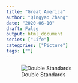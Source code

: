 ```yaml
---
title: "Great America"
author: "Qingyao Zhang"
date: "2020-06-10"
draft: False
output: html_document
series: ["Life"]
categories: ["Picture"]
tags: [""]
---
```

![Double Standards](https://psych.netlify.app/post/doubleStandards/doubleStandards.jpeg)
